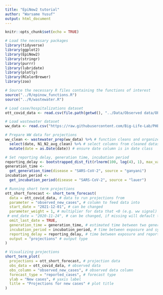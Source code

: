 ```yaml
---
title: "EpiNow2 tutorial"
author: "Warsame Yusuf"
output: html_document
---
```


```r
knitr::opts_chunk$set(echo = TRUE)
```

```r
# Load the necessary packages
library(tidyverse)
library(ggplot2)
library(EpiNow2)
library(stringr)
library(purrr)
library(lubridate)
library(plotly)
library(RColorBrewer)
library(zoo)
```

```r
# Source the necessary R files containing the functions of interest
source("../R/epinow_functions.R")
source("../R/wastewater.R")
```

```r
# Load case/hospitalizations dataset
ott_covid_data <- read.csv(file.path(getwd(), "../Data/Observed data/OPH_Observed_COVID_Data.csv"))

# Load wastewater dataset
ww_data <- read.csv("https://raw.githubusercontent.com/Big-Life-Lab/PHESD/main/Wastewater/Ottawa/Data/wastewater_virus.csv")
```

```r
# Prepare WW data for projections
ww_clean <- wastewater_prep(ww_data) %>% # function cleans and organizes WW data
  select(date, N1_N2_avg_clean) %>% # select columns from cleaned dataset
  mutate(date = as.Date(date)) # ensure date column is in date class
```

```r
# Set reporting delay, generation time, incubation period
reporting_delay <- bootstrapped_dist_fit(rlnorm(100, log(4), 1), max_value = 30)
generation_time <-
  get_generation_time(disease = "SARS-CoV-2", source = "ganyani")
incubation_period <-
  get_incubation_period(disease = "SARS-CoV-2", source = "lauer")

# Running short term projections
ott_short_forecast <- short_term_forecast(
  data = ott_covid_data, # data to run projections from
  parameter = "observed_new_cases", # column to feed data into
  start_date = "2021-12-01", # can be changed
  parameter_weight = 1, # multiplier for data that <0 (e.g. ww signal)
 # end_date = "2020-11-24", # can be changed, if missing will default to last day
  omit_last_date = TRUE,
  generation_time = generation_time, # estimated time between two generations of virus
  incubation_period = incubation_period, # time between exposure and symptom onset
  reporting_delay = reporting_delay, # time between exposure and reported 
  output = "projections" # output type
)
```

```r
# Visualizing projections
short_term_plot(
  projections = ott_short_forecast, # projection data
  obs_data = ott_covid_data, # observed data
  obs_column = "observed_new_cases", # observed data column
  forecast_type = "reported_cases", # forecast type
  ylab = "New cases", # yaxis label
  title = "Projections for new cases" # plot title
)
```